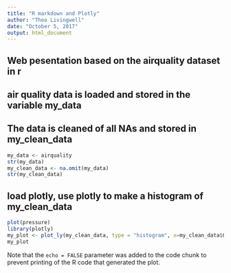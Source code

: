 ```yaml
---
title: "R markdown and Plotly"
author: "Theo Livingwell"
date: "October 5, 2017"
output: html_document
---
```


## Web pesentation based on the airquality dataset in r
## air quality data is loaded and stored in the variable my_data
## The data is cleaned of all NAs and stored in my_clean_data

```r
my_data <- airquality
str(my_data)
my_clean_data <- na.omit(my_data)
str(my_clean_data)

```

## load plotly, use plotly to make a histogram of my_clean_data


```r
plot(pressure)
library(plotly)
my_plot <- plot_ly(my_clean_data, type = "histogram", x=my_clean_data$Ozone, y=my_clean_data$Temp, mode = "markers", color = "red")
my_plot

```

Note that the `echo = FALSE` parameter was added to the code chunk to prevent printing of the R code that generated the plot.
